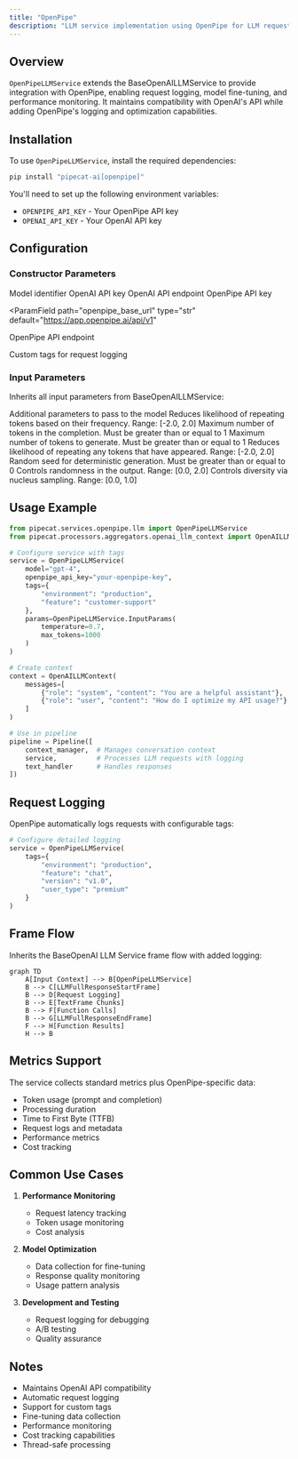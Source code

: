 ```yaml
---
title: "OpenPipe"
description: "LLM service implementation using OpenPipe for LLM request logging and fine-tuning"
---
```


## Overview

`OpenPipeLLMService` extends the BaseOpenAILLMService to provide integration with OpenPipe, enabling request logging, model fine-tuning, and performance monitoring. It maintains compatibility with OpenAI's API while adding OpenPipe's logging and optimization capabilities.

## Installation

To use `OpenPipeLLMService`, install the required dependencies:

```bash
pip install "pipecat-ai[openpipe]"
```

You'll need to set up the following environment variables:

- `OPENPIPE_API_KEY` - Your OpenPipe API key
- `OPENAI_API_KEY` - Your OpenAI API key

## Configuration

### Constructor Parameters

<ParamField path="model" type="str" default="gpt-4o">
  Model identifier
</ParamField>

<ParamField path="api_key" type="str | None" optional>
  OpenAI API key
</ParamField>

<ParamField path="base_url" type="str | None" optional>
  OpenAI API endpoint
</ParamField>

<ParamField path="openpipe_api_key" type="str | None" optional>
  OpenPipe API key
</ParamField>

<ParamField
  path="openpipe_base_url"
  type="str"
  default="https://app.openpipe.ai/api/v1"
>
  OpenPipe API endpoint
</ParamField>

<ParamField path="tags" type="Dict[str, str] | None" optional>
  Custom tags for request logging
</ParamField>

### Input Parameters

Inherits all input parameters from BaseOpenAILLMService:

<ParamField path="extra" type="Optional[Dict[str, Any]]">
  Additional parameters to pass to the model
</ParamField>

<ParamField path="frequency_penalty" type="Optional[float]">
  Reduces likelihood of repeating tokens based on their frequency. Range: [-2.0,
  2.0]
</ParamField>

<ParamField path="max_completion_tokens" type="Optional[int]">
  Maximum number of tokens in the completion. Must be greater than or equal to 1
</ParamField>

<ParamField path="max_tokens" type="Optional[int]">
  Maximum number of tokens to generate. Must be greater than or equal to 1
</ParamField>

<ParamField path="presence_penalty" type="Optional[float]">
  Reduces likelihood of repeating any tokens that have appeared. Range: [-2.0,
  2.0]
</ParamField>

<ParamField path="seed" type="Optional[int]">
  Random seed for deterministic generation. Must be greater than or equal to 0
</ParamField>

<ParamField path="temperature" type="Optional[float]">
  Controls randomness in the output. Range: [0.0, 2.0]
</ParamField>

<ParamField path="top_p" type="Optional[float]">
  Controls diversity via nucleus sampling. Range: [0.0, 1.0]
</ParamField>

## Usage Example

```python
from pipecat.services.openpipe.llm import OpenPipeLLMService
from pipecat.processors.aggregators.openai_llm_context import OpenAILLMContext

# Configure service with tags
service = OpenPipeLLMService(
    model="gpt-4",
    openpipe_api_key="your-openpipe-key",
    tags={
        "environment": "production",
        "feature": "customer-support"
    },
    params=OpenPipeLLMService.InputParams(
        temperature=0.7,
        max_tokens=1000
    )
)

# Create context
context = OpenAILLMContext(
    messages=[
        {"role": "system", "content": "You are a helpful assistant"},
        {"role": "user", "content": "How do I optimize my API usage?"}
    ]
)

# Use in pipeline
pipeline = Pipeline([
    context_manager,  # Manages conversation context
    service,          # Processes LLM requests with logging
    text_handler      # Handles responses
])
```

## Request Logging

OpenPipe automatically logs requests with configurable tags:

```python
# Configure detailed logging
service = OpenPipeLLMService(
    tags={
        "environment": "production",
        "feature": "chat",
        "version": "v1.0",
        "user_type": "premium"
    }
)
```

## Frame Flow

Inherits the BaseOpenAI LLM Service frame flow with added logging:

```mermaid
graph TD
    A[Input Context] --> B[OpenPipeLLMService]
    B --> C[LLMFullResponseStartFrame]
    B --> D[Request Logging]
    B --> E[TextFrame Chunks]
    B --> F[Function Calls]
    B --> G[LLMFullResponseEndFrame]
    F --> H[Function Results]
    H --> B
```

## Metrics Support

The service collects standard metrics plus OpenPipe-specific data:

- Token usage (prompt and completion)
- Processing duration
- Time to First Byte (TTFB)
- Request logs and metadata
- Performance metrics
- Cost tracking

## Common Use Cases

1. **Performance Monitoring**

   - Request latency tracking
   - Token usage monitoring
   - Cost analysis

2. **Model Optimization**

   - Data collection for fine-tuning
   - Response quality monitoring
   - Usage pattern analysis

3. **Development and Testing**
   - Request logging for debugging
   - A/B testing
   - Quality assurance

## Notes

- Maintains OpenAI API compatibility
- Automatic request logging
- Support for custom tags
- Fine-tuning data collection
- Performance monitoring
- Cost tracking capabilities
- Thread-safe processing
